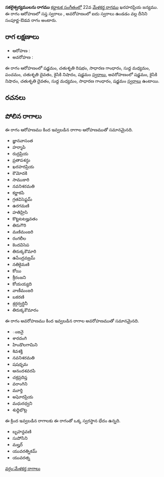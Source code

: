 {{Infobox ragam
	| name          	= సకలైశ్వర్యములను
	| synonym	    	= 
	| mela          	= 
	| chakra        	= 
	| janaka        	= 
	| type          	= సంపూర్ణ-ఔడవ
	| arohanam      	= {{svaraC|S|R2|G2|M1|P|D2|N2|S'}} 
	| avarohanam    	= {{svaraC|S'|N2|D2|M1|G2|S}}
	| jeeva         	=
	| chhaya        	=
	| nyasa         	=
	| vishesha      	= 
	| equivalent  		= 
}}
{{కర్ణాటక సంగీత రాగాలు}}
'''సకలైశ్వర్యములను రాగము''' [[కర్ణాటక సంగీతం]]లో 22వ [[మేళకర్త రాగము]] ఖరహరప్రియ జన్యము.  ఈ రాగం ఆరోహణలో సప్త స్వరాలు , అవరోహణంలో ఐదు స్వరాలు ఉండడం వల్ల దీనిని సంపూర్ణ-ఔడవ రాగం అంటారు.


==రాగ లక్షణాలు==


* ఆరోహణ : {{svaraC|S|R2|G2|M1|P|D2|N2|S'}} 
* అవరోహణ : {{svaraC|S'|N2|D2|M1|G2|S}}

ఈ రాగం ఆరోహణంలో షడ్జమం, చతుశృతి రిషభం, సాధారణ గాంధారం, సుద్ద మధ్యమం, పంచమం, చతుశృతి దైవతం, కైసికి నిషాదం, షడ్జమం [[స్వరాలు]], అవరోహణంలో షడ్జమం, కైసికి నిషాదం, చతుశృతి దైవతం, సుద్ద మధ్యమం, సాధారణ గాంధారం, షడ్జమం [[స్వరాలు]] ఉంటాయి.

==రచనలు==



==పోలిన రాగాలు==
ఈ రాగం ఆరోహణము కింద ఇవ్వబడిన రాగాల ఆరోహణముతో సమానమైనది.
* జ్ఞానవాసంత
* హర్శాపి
* రుద్రప్రియ
* ప్రతాపశన్ధు
* ఖరహరప్రియ
* కౌమోదకి
* సాముకారి
* నవనిశరమతి
* కర్ణాకపి
* గ్రతవిసెప్టమ్
* ఉరగమణి
* హతిహ్రిసి
* కొట్టటటజ్హవతం
* తిరుగౌరి
* మణిమంజరి
* రంగలీల
* కెందవిసెప
* తిరుక్కకౌమారి
* ఉపేంద్రవజ్రమ్
* నతికైమణి
* కోయి
* శ్రీరంజని
* కోయయ్యది
* వాణీమంజరి
* బకరణి
* శ్రర్గర్వర్ధినీ
* తిరుక్కకౌమారం

ఈ రాగం అవరోహణము కింద ఇవ్వబడిన రాగాల అవరోహణముతో సమానమైనది.
* ంజనై
* శారదంగి
* హిండొలగామిని
* శివశక్తి
* నవనిశరమతి
* షషధృమ
* ఆనందశవరపి
* చక్రప్రదిప్త
* వరాంగిని
* మూర్తి
* అఘోరప్రియ
* మధురధ్వని
* శుధ్ధిభొట్ల

ఈ క్రింద ఇవ్వబడిన రాగాలకు ఈ రాగంతో ఒక్క స్వరస్థాన భేదం ఉన్నది.
* బృహన్దవణి
* సుపోసిని
* మల్హర్
* యువరత్నికమ్
* యువరత్న



[[వర్గం:మేళకర్త రాగాలు]]